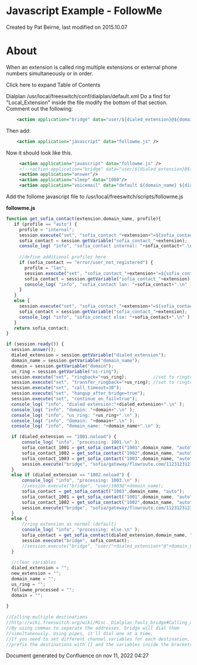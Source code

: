 
# Javascript Example - FollowMe 

 Created by  Pat Beirne, last modified on 2015.10.07

# About

When an extension is called ring multiple extensions or external phone numbers simultaneously or in order.

Click here to expand Table of Contents

Dialplan /usr/local/freeswitch/conf/dialplan/default.xml Do a find for "Local\_Extension" inside the file modify the bottom of that section. Comment out the following:

```xml
	<action application="bridge" data="user/${dialed_extension}@${domain_name}"/>
```

Then add:

```xml
 	<action application="javascript" data="followme.js" />
```

Now it should look like this.

```xml
     <action application="javascript" data="followme.js" />
     <!--<action application="bridge" data="user/${dialed_extension}@${domain_name}"/>-->
     <action application="answer"/>
     <action application="sleep" data="1000"/>
     <action application="voicemail" data="default ${domain_name} ${dialed_extension}"/>
```

Add the follome javascript file to /usr/local/freeswitch/scripts/followme.js

**followme.js**

```js
function get_sofia_contact(extension,domain_name, profile){
   if (profile == "auto") {
     profile = "internal";
     session.execute("set", "sofia_contact_"+extension+"=${sofia_contact("+profile+"/"+extension+"@"+domain_name+")}");
     sofia_contact = session.getVariable("sofia_contact_"+extension);
     console_log( "info", "sofia_contact internal: "+sofia_contact+".\n" );
     
     //define additional profiles here
     if (sofia_contact == "error/user_not_registered") {
       profile = "lan";
       session.execute("set", "sofia_contact_"+extension+"=${sofia_contact("+profile+"/"+extension+"@"+domain_name+")}");
       sofia_contact = session.getVariable("sofia_contact_"+extension);
       console_log( "info", "sofia_contact lan: "+sofia_contact+".\n" );
     }
   }
   else {
     session.execute("set", "sofia_contact_"+extension+"=${sofia_contact("+profile+"/"+extension+"@"+domain_name+")}");
     sofia_contact = session.getVariable("sofia_contact_"+extension);
     console_log( "info", "sofia_contact else: "+sofia_contact+".\n" );
   }
   return sofia_contact;
}

if (session.ready()) {
  session.answer();    
  dialed_extension = session.getVariable("dialed_extension");
  domain_name = session.getVariable("domain_name");
  domain = session.getVariable("domain");
  us_ring = session.getVariable("us-ring");
  session.execute("set", "ringback="+us_ring);          //set to ringtone
  session.execute("set", "transfer_ringback="+us_ring); //set to ringtone
  session.execute("set", "call_timeout=30");
  session.execute("set", "hangup_after_bridge=true");
  session.execute("set", "continue_on_fail=true");    
  console_log( "info", "dialed extension:"+dialed_extension+".\n" );
  console_log( "info", "domain: "+domain+".\n" );
  console_log( "info", "us_ring: "+us_ring+".\n" );
  console_log( "info", "domain: "+domain+".\n" );    
  console_log( "info", "domain_name: "+domain_name+".\n" );

  if (dialed_extension == "1001.noload") {
      console_log( "info", "processing: 1001.\n" );        
      sofia_contact_1001 = get_sofia_contact("1001",domain_name, "auto");
      sofia_contact_1002 = get_sofia_contact("1002",domain_name, "auto");
      sofia_contact_1003 = get_sofia_contact("1003",domain_name, "auto");      
      session.execute("bridge", "sofia/gateway/flowroute.com/11231231234,"+sofia_contact_1001+","+sofia_contact_1002+","+sofia_contact_1003);           
  }
  else if (dialed_extension == "1002.noload") {
      console_log( "info", "processing: 1003.\n" );
      //session.execute("bridge", "user/1003@"+domain_name);
      sofia_contact = get_sofia_contact("1003",domain_name, "auto");
      sofia_contact_1001 = get_sofia_contact("1001",domain_name, "auto");
      sofia_contact_1002 = get_sofia_contact("1002",domain_name, "auto");
      session.execute("bridge", "sofia/gateway/flowroute.com/11231231234,"+sofia_contact+","+sofia_contact_1001+","+sofia_contact_1002);            
  } 
  else {
      //ring extension as normal (default)
      console_log( "info", "processing: else.\n" );
      sofia_contact = get_sofia_contact(dialed_extension,domain_name, "auto");
      session.execute("bridge", sofia_contact);
      //session.execute("bridge", "user/"+dialed_extension+"@"+domain_name);        
  }
  
  //clear variables
  dialed_extension = "";
  new_extension = "";
  domain_name = "";
  us_ring = "";
  followme_processed = "";
  domain = "";
  
}
 
//Calling multiple destinations
//http://wiki.freeswitch.org/wiki/Misc._Dialplan_Tools_bridge#Calling_multiple_destinations
//By using commas to separate the addresses, bridge will dial them 
//simultaneously. Using pipes, it'll dial one at a time.
//If you need to set different channel variables for each destination, you may 
//prefix the destinations with [] and the variables inside the brackets. Example:
```
 

Document generated by Confluence on nov 11, 2022 04:27
